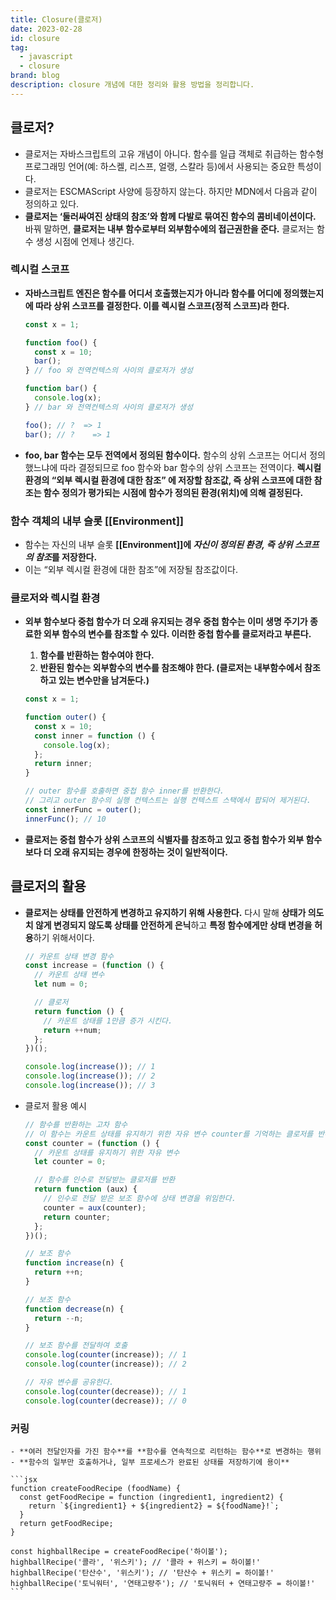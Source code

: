 ```yaml
---
title: Closure(클로저)
date: 2023-02-28
id: closure
tag:
  - javascript
  - closure
brand: blog
description: closure 개념에 대한 정리와 활용 방법을 정리합니다.
---
```


## 클로저?

- 클로저는 자바스크립트의 고유 개념이 아니다. 함수를 일급 객체로 취급하는 함수형 프로그래밍 언어(예: 하스켈, 리스프, 얼랭, 스칼라 등)에서 사용되는 중요한 특성이다.
- 클로저는 ESCMAScript 사양에 등장하지 않는다. 하지만 MDN에서 다음과 같이 정의하고 있다.
- **클로저는 ‘둘러싸여진 상태의 참조’와 함께 다발로 묶여진 함수의 콤비네이션이다.** 바꿔 말하면, **클로저는 내부 함수로부터 외부함수에의 접근권한을 준다.** 클로저는 함수 생성 시점에 언제나 생긴다.

### 렉시컬 스코프

- **자바스크립트 엔진은 함수를 어디서 호출했는지가 아니라 함수를 어디에 정의했는지에 따라 상위 스코프를 결정한다. 이를 렉시컬 스코프(정적 스코프)라 한다.**

  ```jsx
  const x = 1;

  function foo() {
    const x = 10;
    bar();
  } // foo 와 전역컨텍스의 사이의 클로저가 생성

  function bar() {
    console.log(x);
  } // bar 와 전역컨텍스의 사이의 클로저가 생성

  foo(); // ?  => 1
  bar(); // ?	 => 1
  ```

- **foo, bar 함수는 모두 전역에서 정의된 함수이다.** 함수의 상위 스코프는 어디서 정의했느냐에 따라 결정되므로 foo 함수와 bar 함수의 상위 스코프는 전역이다. **렉시컬 환경의 “외부 렉시컬 환경에 대한 참조” 에 저장할 참조값, 즉 상위 스코프에 대한 참조는 함수 정의가 평가되는 시점에 함수가 정의된 환경(위치)에 의해 결정된다.**

### 함수 객체의 내부 슬롯 [[Environment]]

- 함수는 자신의 내부 슬롯 **[[Environment]]에 *자신이 정의된 환경, 즉 상위 스코프의 참조*를 저장한다.**
- 이는 “외부 렉시컬 환경에 대한 참조”에 저장될 참조값이다.

### 클로저와 렉시컬 환경

- **외부 함수보다 중첩 함수가 더 오래 유지되는 경우 중첩 함수는 이미 생명 주기가 종료한 외부 함수의 변수를 참조할 수 있다. 이러한 중첩 함수를 클로저라고 부른다.**

  1. **함수를 반환하는 함수여야 한다.**
  2. **반환된 함수는 외부함수의 변수를 참조해야 한다. (클로저는 내부함수에서 참조하고 있는 변수만을 남겨둔다.)**

  ```jsx
  const x = 1;

  function outer() {
    const x = 10;
    const inner = function () {
      console.log(x);
    };
    return inner;
  }

  // outer 함수를 호출하면 중첩 함수 inner를 반환한다.
  // 그리고 outer 함수의 실행 컨텍스트는 실행 컨텍스트 스택에서 팝되어 제거된다.
  const innerFunc = outer();
  innerFunc(); // 10
  ```

- **클로저는 중첩 함수가 상위 스코프의 식별자를 참조하고 있고 중첩 함수가 외부 함수보다 더 오래 유지되는 경우에 한정하는 것이 일반적이다.**

## 클로저의 활용

- **클로저는 상태를 안전하게 변경하고 유지하기 위해 사용한다.** 다시 말해 **상태가 의도치 않게 변경되지 않도록 상태를 안전하게 은닉**하고 **특정 함수에게만 상태 변경을 허용**하기 위해서이다.

  ```jsx
  // 카운트 상태 변경 함수
  const increase = (function () {
    // 카운트 상태 변수
    let num = 0;

    // 클로저
    return function () {
      // 카운트 상태를 1만큼 증가 시킨다.
      return ++num;
    };
  })();

  console.log(increase()); // 1
  console.log(increase()); // 2
  console.log(increase()); // 3
  ```

- 클로저 활용 예시

  ```jsx
  // 함수를 반환하는 고차 함수
  // 이 함수는 카운트 상태를 유지하기 위한 자유 변수 counter를 기억하는 클로저를 반환한다.
  const counter = (function () {
    // 카운트 상태를 유지하기 위한 자유 변수
    let counter = 0;

    // 함수를 인수로 전달받는 클로저를 반환
    return function (aux) {
      // 인수로 전달 받은 보조 함수에 상태 변경을 위임한다.
      counter = aux(counter);
      return counter;
    };
  })();

  // 보조 함수
  function increase(n) {
    return ++n;
  }

  // 보조 함수
  function decrease(n) {
    return --n;
  }

  // 보조 함수를 전달하여 호출
  console.log(counter(increase)); // 1
  console.log(counter(increase)); // 2

  // 자유 변수를 공유한다.
  console.log(counter(decrease)); // 1
  console.log(counter(decrease)); // 0
  ```

### 커링

    - **여러 전달인자를 가진 함수**를 **함수를 연속적으로 리턴하는 함수**로 변경하는 행위
    - **함수의 일부만 호출하거나, 일부 프로세스가 완료된 상태를 저장하기에 용이**

    ```jsx
    function createFoodRecipe (foodName) {
      const getFoodRecipe = function (ingredient1, ingredient2) {
        return `${ingredient1} + ${ingredient2} = ${foodName}!`;
      }
      return getFoodRecipe;
    }

    const highballRecipe = createFoodRecipe('하이볼');
    highballRecipe('콜라', '위스키'); // '콜라 + 위스키 = 하이볼!'
    highballRecipe('탄산수', '위스키'); // '탄산수 + 위스키 = 하이볼!'
    highballRecipe('토닉워터', '연태고량주'); // '토닉워터 + 연태고량주 = 하이볼!'
    ```
